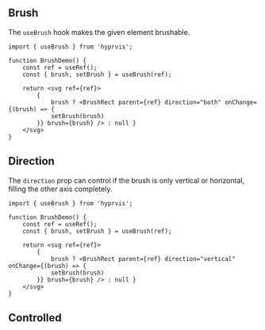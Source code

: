 

## Brush

The `useBrush` hook makes the given element brushable.

<Demo1 />

```tsx
import { useBrush } from 'hyprvis';

function BrushDemo() {
    const ref = useRef();
    const { brush, setBrush } = useBrush(ref);

    return <svg ref={ref}>
        {
            brush ? <BrushRect parent={ref} direction="both" onChange={(brush) => {
            setBrush(brush)
        }} brush={brush} /> : null }
    </svg>
}
```


## Direction

The `direction` prop can control if the brush is only vertical or horizontal, filling the other axis completely.



```tsx
import { useBrush } from 'hyprvis';

function BrushDemo() {
    const ref = useRef();
    const { brush, setBrush } = useBrush(ref);

    return <svg ref={ref}>
        {
            brush ? <BrushRect parent={ref} direction="vertical" onChange={(brush) => {
            setBrush(brush)
        }} brush={brush} /> : null }
    </svg>
}
```

## Controlled

<Demo2 />

<Demo2 />